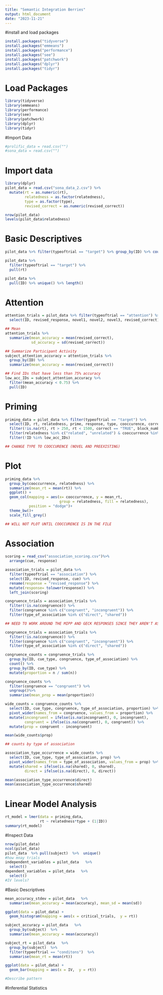 ```yaml
---
title: "Semantic Integration Berries"
output: html_document
date: "2023-11-21"
---
```


#install and load packages 
```r
install.packages("tidyverse")
install.packages("emmeans")
install.packages("performance")
install.packages("see")
install.packages("patchwork")
install.packages("dplyr") 
install.packages("tidyr")
```
# Load Packages
```r
library(tidyverse)
library(emmeans)
library(performance)
library(see)
library(patchwork)
library(dplyr)
library(tidyr)
```


#Import Data 
```r
#prolific_data = read.csv("")
#sona_data = read.csv("")

```

# Import data 
```r
library(dplyr)
pilot_data = read.csv("sona_data_2.csv") %>%
  mutate(rt = as.numeric(rt),
         relatedness = as.factor(relatedness),
         type = as.factor(type),
         revised_correct = as.numeric(revised_correct))
```

```r
nrow(pilot_data)
levels(pilot_data$relatedness)
```

# Basic Descriptives
```r
pilot_data %>% filter(typeoftrial == "target") %>% group_by(ID) %>% count()
```

```r
pilot_data %>%
  filter(typeoftrial == "target") %>%
  pull(rt)
```

```r
pilot_data %>%
  pull(ID) %>% unique() %>% length()
```

# Attention

```r
attention_trials = pilot_data %>% filter(typeoftrial == "attention") %>%
  select(ID, revised_response, novel1, novel2, novel3, revised_correct)

## Mean
attention_trials %>%
  summarize(mean_accuracy = mean(revised_correct),
            sd_accuracy = sd(revised_correct))

## Summarize Participant Activity 
subject_attention_accuracy = attention_trials %>%
  group_by(ID) %>%
  summarize(mean_accuracy = mean(revised_correct))

## Find IDs that have less than 75% accuracy
low_acc_IDs = subject_attention_accuracy %>%
  filter(mean_accuracy < 0.75) %>%
  pull(ID)
```

# Priming
```r
priming_data = pilot_data %>% filter(typeoftrial == "target") %>%
  select(ID, rt, relatedness, prime, response, type, cooccurence, correct, block_number, target, correct_key) %>%
  filter(!is.na(rt), rt > 250, rt < 1500, correct == "TRUE", block_number == 1) %>%
  filter(relatedness %in% c("related", "unrelated") & cooccurrence %in% c("novel", "preexisting")) %>%
  filter(!ID %in% low_acc_IDs)

## CHANGE TYPE TO COOCCURENCE (NOVEL AND PREEXISTING)
```

# Plot 
```r
priming_data %>% 
  group_by(cooccurrence, relatedness) %>%
  summarize(mean_rt = mean(rt)) %>%
  ggplot() +
  geom_col(mapping = aes(x= cooccurrence, y = mean_rt,
                         group = relatedness, fill = relatedness),
           position = "dodge")+
  theme_bw()+
  scale_fill_grey()

## WILL NOT PLOT UNTIL COOCCURENCE IS IN THE FILE 
```

# Association
```r
scoring = read_csv("association_scoring.csv")%>%
  arrange(cue, response)

association_trials = pilot_data %>%
  filter(typeoftrial == "association") %>%
  select(ID, revised_response, cue) %>%
  rename(response = "revised_response") %>%
  mutate(response= tolower(response)) %>%
  left_join(scoring)

congruence_trials = association_trials %>%
  filter(!is.na(congruence)) %>%
  filter(congruence %in% c("congruent", "incongruent")) %>%
  filter(type_of_association %in% c("direct", "shared"))

## NEED TO WORK AROUND THE MIPP AND GECK RESPONSES SINCE THEY AREN'T ASSOCIATED WITH A TRIAD

congruence_trials = association_trials %>%
  filter(!is.na(congruence)) %>%
  filter(congruence %in% c("congruent", "incongruent")) %>%
  filter(type_of_association %in% c("direct", "shared"))

congruence_counts = congruence_trials %>%
  group_by(ID, cue_type, congruence, type_of_association) %>%
  count() %>%
  group_by(ID, cue_type) %>%
  mutate(proportion = n / sum(n))

congruence_counts %>%
  filter(congruence == "congruent") %>%
  ungroup()%>%
  summarise(mean_prop = mean(proportion)) 

wide_counts = congruence_counts %>%
  select(ID, cue_type, congruence, type_of_association, proportion) %>%
  pivot_wider(names_from = congruence, values_from = proportion) %>%
  mutate(incongruent = ifelse(is.na(incongruent), 0, incongruent),
         congruent = ifelse(is.na(congruent), 0, congruent)) %>%
  mutate(prop = congruent - incongruent)

mean(wide_counts$prop)

## counts by type of association 

association_type_occurrence = wide_counts %>%
  select(ID, cue_type, type_of_association, prop) %>%
  pivot_wider(names_from = type_of_association, values_from = prop) %>%
  mutate(shared = ifelse(is.na(shared), 0, shared),
         direct = ifelse(is.na(direct), 0, direct))

mean(association_type_occurrence$direct)
mean(association_type_occurrence$shared)
```

# Linear Model Analysis
```r
rt_model = lmer(data = priming_data,
                rt ~ relatedness*type + (1|ID))
summary(rt_model)
```


#Inspect Data 
```r
nrow(pilot_data)
ncol(pilot_data)
pilot_data  %>% pull(subject)  %>%  unique() 
#how mnay trials 
independent_variables = pilot_data   %>% 
  select()
dependent_variables = pilot_data   %>% 
  select()
#IV levels? 


```

#Basic Descriptives 
```r
mean_accuracy_stdev = pilot_data   %>% 
  summarise(mean_accuracy = mean(accuracy), mean_sd = mean(sd))

ggplot(data = pilot_data) +
  geom_histogram(mapping = aes(x = critical_trials,  y = rt))

subject_accuracy = pilot_data   %>% 
  group_by(subject)  %>% 
  summarise(mean_accuracy = mean(accuracy)) 

subject_rt = pilot_data   %>% 
  group_by(subject)  %>% 
  filter(typeoftrial == "conditons")  %>% 
  summarise(mean_rt = mean(rt))

ggplot(data = pilot_data) +
  geom_bar(mapping = aes(x = IV,  y = rt))

#Describe pattern 
```

#Inferential Statistics 
```r

```


